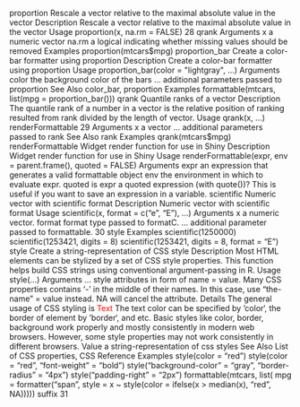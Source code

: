 
proportion Rescale a vector relative to the maximal absolute value in the vector
Description
Rescale a vector relative to the maximal absolute value in the vector
Usage
proportion(x, na.rm = FALSE)
28 qrank
Arguments
x a numeric vector
na.rm a logical indicating whether missing values should be removed
Examples
proportion(mtcars$mpg)
proportion_bar Create a color-bar formatter using proportion
Description
Create a color-bar formatter using proportion
Usage
proportion_bar(color = "lightgray", ...)
Arguments
color the background color of the bars
... additional parameters passed to proportion
See Also
color_bar, proportion
Examples
formattable(mtcars, list(mpg = proportion_bar()))
qrank Quantile ranks of a vector
Description
The quantile rank of a number in a vector is the relative position of ranking resulted from rank
divided by the length of vector.
Usage
qrank(x, ...)
renderFormattable 29
Arguments
x a vector
... additional parameters passed to rank
See Also
rank
Examples
qrank(mtcars$mpg)
renderFormattable Widget render function for use in Shiny
Description
Widget render function for use in Shiny
Usage
renderFormattable(expr, env = parent.frame(), quoted = FALSE)
Arguments
expr an expression that generates a valid formattable object
env the environment in which to evaluate expr.
quoted is expr a quoted expression (with quote())? This is useful if you want to save an
expression in a variable.
scientific Numeric vector with scientific format
Description
Numeric vector with scientific format
Usage
scientific(x, format = c("e", "E"), ...)
Arguments
x a numeric vector.
format format type passed to formatC.
... additional parameter passed to formattable.
30 style
Examples
scientific(1250000)
scientific(1253421, digits = 8)
scientific(1253421, digits = 8, format = "E")
style Create a string-representation of CSS style
Description
Most HTML elements can be stylized by a set of CSS style properties. This function helps build
CSS strings using conventional argument-passing in R.
Usage
style(...)
Arguments
... style attributes in form of name = value. Many CSS properties contains '-' in
the middle of their names. In this case, use "the-name" = value instead. NA
will cancel the attribute.
Details
The general usage of CSS styling is
<span style = "color: red; border: 1px">Text</span>
The text color can be specified by ‘color‘, the border of element by ‘border‘, and etc.
Basic styles like color, border, background work properly and mostly consistently in modern
web browsers. However, some style properties may not work consistently in different browsers.
Value
a string-representation of css styles
See Also
List of CSS properties, CSS Reference
Examples
style(color = "red")
style(color = "red", "font-weight" = "bold")
style("background-color" = "gray", "border-radius" = "4px")
style("padding-right" = "2px")
formattable(mtcars, list(
mpg = formatter("span",
style = x ~ style(color = ifelse(x > median(x), "red", NA)))))
suffix 31
